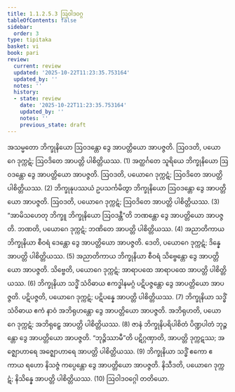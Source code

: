 ```yaml
---
title: 1.1.2.5.3 ဩဝါဒဝဂ္ဂ
tableOfContents: false
sidebar:
  order: 3
type: tipitaka
basket: vi
book: pari
review:
  current: review
  updated: '2025-10-22T11:23:35.753164'
  updated_by: ''
  notes: ''
  history:
  - state: review
    date: '2025-10-22T11:23:35.753164'
    updated_by: ''
    notes: ''
    previous_state: draft
---
```



<ReviewStatus review={frontmatter.review} showDetails={true} />

<HypothesisAnnotation frontmatter={frontmatter} />

<DynamicBreadcrumb />

<Division number="167" book="pari" e="ch" v="5" p="64">

<Paragraph number="407" book="pari">
အသမ္မတော ဘိက္ခုနိယော ဩဝဒန္တော ဒွေ အာပတ္တိယော အာပဇ္ဇတိ. ဩဝဒတိ, ပယောဂေ ဒုက္ကဋံ; ဩဝဒိတေ အာပတ္တိ ပါစိတ္တိယဿ. (1)
</Paragraph>

<Paragraph number="408" book="pari">
အတ္ထင်္ဂတေ သူရိယေ ဘိက္ခုနိယော ဩဝဒန္တော ဒွေ အာပတ္တိယော အာပဇ္ဇတိ. ဩဝဒတိ, ပယောဂေ ဒုက္ကဋံ; ဩဝဒိတေ အာပတ္တိ ပါစိတ္တိယဿ. (2)
</Paragraph>

<Paragraph number="409" book="pari">
ဘိက္ခုနုပဿယံ ဥပသင်္ကမိတွာ ဘိက္ခုနိယော ဩဝဒန္တော ဒွေ အာပတ္တိယော အာပဇ္ဇတိ. ဩဝဒတိ, ပယောဂေ ဒုက္ကဋံ; ဩဝဒိတေ အာပတ္တိ ပါစိတ္တိယဿ. (3)
</Paragraph>

<Paragraph number="410" book="pari">
“အာမိသဟေတု ဘိက္ခူ ဘိက္ခုနိယော ဩဝဒန္တီ”တိ ဘဏန္တော ဒွေ အာပတ္တိယော အာပဇ္ဇတိ. ဘဏတိ, ပယောဂေ ဒုက္ကဋံ; ဘဏိတေ အာပတ္တိ ပါစိတ္တိယဿ. (4)
</Paragraph>

<Paragraph number="411" book="pari">
အညာတိကာယ ဘိက္ခုနိယာ စီဝရံ ဒေန္တော ဒွေ အာပတ္တိယော အာပဇ္ဇတိ. ဒေတိ, ပယောဂေ ဒုက္ကဋံ; ဒိန္နေ အာပတ္တိ ပါစိတ္တိယဿ. (5)
</Paragraph>

<Paragraph number="412" book="pari">
အညာတိကာယ ဘိက္ခုနိယာ စီဝရံ သိဗ္ဗေန္တော ဒွေ အာပတ္တိယော အာပဇ္ဇတိ. သိဗ္ဗေတိ, ပယောဂေ ဒုက္ကဋံ; အာရာပထေ အာရာပထေ အာပတ္တိ ပါစိတ္တိယဿ. (6)
</Paragraph>

<Paragraph number="413" book="pari">
ဘိက္ခုနိယာ သဒ္ဓိံ သံဝိဓာယ ဧကဒ္ဓါနမဂ္ဂံ ပဋိပဇ္ဇန္တော ဒွေ အာပတ္တိယော အာပဇ္ဇတိ. ပဋိပဇ္ဇတိ, ပယောဂေ ဒုက္ကဋံ; ပဋိပန္နေ အာပတ္တိ ပါစိတ္တိယဿ. (7)
</Paragraph>

<Paragraph number="414" book="pari">
ဘိက္ခုနိယာ သဒ္ဓိံ သံဝိဓာယ ဧကံ နာဝံ အဘိရုဟန္တော ဒွေ အာပတ္တိယော အာပဇ္ဇတိ. အဘိရုဟတိ, ပယောဂေ ဒုက္ကဋံ; အဘိရုဠှေ အာပတ္တိ ပါစိတ္တိယဿ. (8)
</Paragraph>

<Paragraph number="415" book="pari">
ဇာနံ ဘိက္ခုနိပရိပါစိတံ ပိဏ္ဍပါတံ ဘုဉ္ဇန္တော ဒွေ အာပတ္တိယော အာပဇ္ဇတိ. “ဘုဉ္ဇိဿာမီ”တိ ပဋိဂ္ဂဏှာတိ, အာပတ္တိ ဒုက္ကဋဿ; အဇ္ဈောဟာရေ အဇ္ဈောဟာရေ အာပတ္တိ ပါစိတ္တိယဿ. (9)
</Paragraph>

<Paragraph number="416" book="pari">
ဘိက္ခုနိယာ သဒ္ဓိံ ဧကော ဧကာယ ရဟော နိသဇ္ဇံ ကပ္ပေန္တော ဒွေ အာပတ္တိယော အာပဇ္ဇတိ. နိသီဒတိ, ပယောဂေ ဒုက္ကဋံ; နိသိန္နေ အာပတ္တိ ပါစိတ္တိယဿ. (10)

</Paragraph>
</Division>

<Paragraph number="417" type="center" book="pari">
ဩဝါဒဝဂ္ဂေါ တတိယော.
</Paragraph>